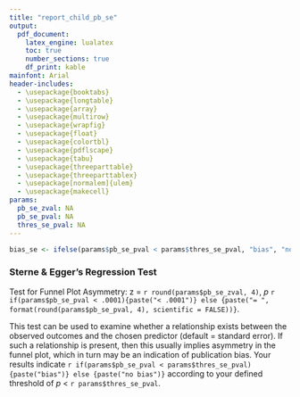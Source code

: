 ```yaml
---
title: "report_child_pb_se"
output:
  pdf_document:
    latex_engine: lualatex
    toc: true
    number_sections: true
    df_print: kable
mainfont: Arial
header-includes:
  - \usepackage{booktabs}
  - \usepackage{longtable}
  - \usepackage{array}
  - \usepackage{multirow}
  - \usepackage{wrapfig}
  - \usepackage{float}
  - \usepackage{colortbl}
  - \usepackage{pdflscape}
  - \usepackage{tabu}
  - \usepackage{threeparttable}
  - \usepackage{threeparttablex}
  - \usepackage[normalem]{ulem}
  - \usepackage{makecell}
params:
  pb_se_zval: NA
  pb_se_pval: NA
  thres_se_pval: NA
---
```


```r
bias_se <- ifelse(params$pb_se_pval < params$thres_se_pval, "bias", "no bias")
```


### Sterne & Egger's Regression Test

Test for Funnel Plot Asymmetry: 
z = `r round(params$pb_se_zval, 4)`, _p_ `r if(params$pb_se_pval < .0001){paste("< .0001")} else {paste("= ", format(round(params$pb_se_pval, 4), scientific = FALSE))}`.

This test can be used to examine whether a relationship exists between the observed outcomes and the chosen predictor (default = standard error). If such a relationship is present, then this usually implies asymmetry in the funnel plot, which in turn may be an indication of publication bias. Your results indicate `r if(params$pb_se_pval < params$thres_se_pval){paste("bias")} else {paste("no bias")}` according to your defined threshold of _p_ < `r params$thres_se_pval`.

